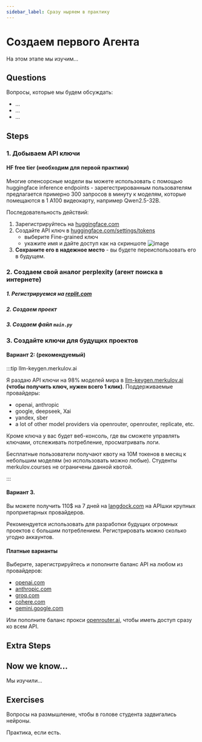 ```yaml
---
sidebar_label: Сразу ныряем в практику
---
```


# Создаем первого Агента

На этом этапе мы изучим...

## Questions

Вопросы, которые мы будем обсуждать:
- ...
- ...
- ...

## Steps

### 1. Добываем API ключи

#### HF free tier (необходим для первой практики)

Многие опенсорсные модели вы можете использовать с помощью huggingface inference endpoints - зарегестрированным пользователям предлагается примерно 300 запросов в минуту к моделям, которые помещаются в 1 A100 видеокарту, например Qwen2.5-32B.

Последовательность действий:

1. Зарегистрируйтесь на [huggingface.com](https://huggingface.com)
2. Создайте API ключ в [huggingface.com/settings/tokens](https://huggingface.com/settings/tokens)
    - выберите Fine-grained ключ
    - укажите имя и дайте доступ как на скриншоте
        ![image](assets/Screenshot_731.png)
3. **Сохраните его в надежное место** - вы будете переиспользовать его в будущем.


### 2. Создаем свой аналог perplexity (агент поиска в интернете)

##### 1. Регистрируемся на [replit.com](https://replit.com)

##### 2. Создаем проект

##### 3. Создаем файл `main.py`



### 3. Создайте ключи для будущих проектов

#### Вариант 2: (рекомендуемый)

:::tip llm-keygen.merkulov.ai

Я раздаю API ключи на 98% моделей мира в [llm-keygen.merkulov.ai](https://llm-keygen.merkulov.ai) **(чтобы получить ключ, нужен всего 1 клик)**. Поддерживаемые провайдеры:

- openai, anthropic
- google, deepseek, Xai
- yandex, sber
- a lot of other model providers via openrouter, openrouter, replicate, etc.

Кроме ключа у вас будет веб-консоль, где вы сможете управлять ключами, отслеживать потребление, просматривать логи.

Бесплатные пользователи получают квоту на 10М токенов в месяц к небольшим моделям (но использовать можно любые). Студенты merkulov.courses не ограничены данной квотой.

:::

#### Вариант 3.

Вы можете получить 110$ на 7 дней на [langdock.com](https://langdock.com) на APIшки крупных проприетарных провайдеров.

Рекомендуется использовать для разработки будущих огромных проектов с большим потреблением. Регистрировать можно сколько угодно аккаунтов.

#### Платные варианты

Выберите, зарегистрируйтесь и пополните баланс API на любом из провайдеров:

- [openai.com](https://openai.com)
- [anthropic.com](https://anthropic.com)
- [groq.com](https://groq.com)
- [cohere.com](https://cohere.com)
- [gemini.google.com](https://gemini.google.com)

Или пополните баланс прокси [openrouter.ai](https://openrouter.ai), чтобы иметь доступ сразу ко всем API.

## Extra Steps

## Now we know...

Мы изучили...

## Exercises

Вопросы на размышление, чтобы в голове студента задвигались нейроны.

Практика, если есть.



